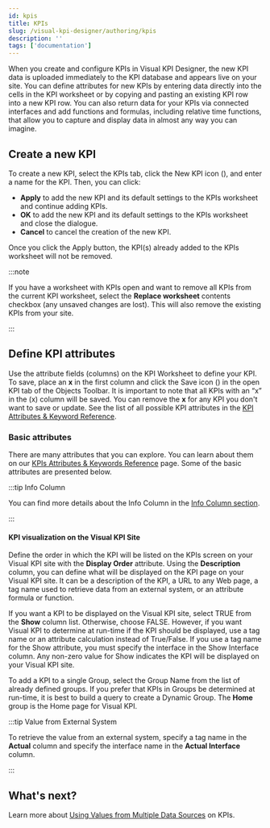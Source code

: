 ```yaml
---
id: kpis
title: KPIs
slug: /visual-kpi-designer/authoring/kpis
description: ''
tags: ['documentation']
---
```



When you create and configure KPIs in Visual KPI Designer, the new KPI data is uploaded immediately to the KPI database and appears live on your site. You can define attributes for new KPIs by entering data directly into the cells in the KPI worksheet or by copying and pasting an existing KPI row into a new KPI row. You can also return data for your KPIs via connected interfaces and add functions and formulas, including relative time functions, that allow you to capture and display data in almost any way you can imagine.

<StylizedImage
  imgURL="img/working-kpis/kpis-worksheet.png"
  alt="KPIs Worksheet"
/>

## Create a new KPI

To create a new KPI, select the KPIs tab, click the New KPI icon (<PngFont name='new28' />), and enter a name for the KPI. Then, you can click:
- **Apply** to add the new KPI and its default settings to the KPIs worksheet and continue adding KPIs.
- **OK** to add the new KPI and its default settings to the KPIs worksheet and close the dialogue.
- **Cancel** to cancel the creation of the new KPI.

Once you click the Apply button, the KPI(s) already added to the KPIs worksheet will not be removed.

:::note 

If you have a worksheet with KPIs open and want to remove all KPIs from the current KPI worksheet, select the **Replace worksheet** contents checkbox (any unsaved changes are lost). This will also remove the existing KPIs from your site.

:::

## Define KPI attributes

Use the attribute fields (columns) on the KPI Worksheet to define your KPI. To save, place an **x** in the first column and click the Save icon (<PngFont name='save28' />) in the open KPI tab of the Objects Toolbar. It is important to note that all KPIs with an “x” in the (x) column will be saved. You can remove the **x** for any KPI you don't want to save or update. See the list of all possible KPI attributes in the [KPI Attributes & Keyword Reference](/docs/reference/visual-kpi-designer/attributes-and-keywords/kpis).

### Basic attributes

There are many attributes that you can explore. You can learn about them on our [KPIs Attributes & Keywords Reference](/docs/reference/visual-kpi-designer/attributes-and-keywords/kpis) page. Some of the basic attributes are presented below.

:::tip Info Column

You can find more details about the Info Column in the [Info Column section](/docs/visual-kpi-designer/authoring/overview#info-column).

:::

#### KPI visualization on the Visual KPI Site

Define the order in which the KPI will be listed on the KPIs screen on your Visual KPI site with the **Display Order** attribute. Using the **Description** column, you can define what will be displayed on the KPI page on your Visual KPI site. It can be a description of the KPI, a URL to any Web page, a tag name used to retrieve data from an external system, or an attribute formula or function.

If you want a KPI to be displayed on the Visual KPI site, select TRUE from the **Show** column list. Otherwise, choose FALSE. However, if you want Visual KPI to determine at run-time if the KPI should be displayed, use a tag name or an attribute calculation instead of True/False. If you use a tag name for the Show attribute, you must specify the interface in the Show Interface column. Any non-zero value for Show indicates the KPI will be displayed on your Visual KPI site.

To add a KPI to a single Group, select the Group Name from the list of already defined groups. If you prefer that KPIs in Groups be determined at run-time, it is best to build a query to create a Dynamic Group. The **Home** group is the Home page for Visual KPI.

:::tip Value from External System

To retrieve the value from an external system, specify a tag name in the **Actual** column and specify the interface name in the **Actual Interface** column.

:::

## What's next?

Learn more about [Using Values from Multiple Data Sources](/docs/visual-kpi-designer/authoring/kpis/kpis-sources) on KPIs.